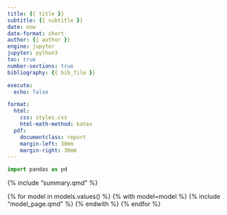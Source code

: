 ```yaml
---
title: {{ title }}
subtitle: {{ subtitle }}
date: now
date-format: short
author: {{ author }}
engine: jupyter
jupyter: python3
toc: true
number-sections: true
bibliography: {{ bib_file }}  

execute:
  echo: false

format:
  html:
    css: styles.css
    html-math-method: katex
  pdf:
    documentclass: report
    margin-left: 30mm
    margin-right: 30mm
---
```


```python
import pandas as pd
```

{% include "summary.qmd" %}

{% for model in models.values() %}
{% with model=model %}
{% include "model_page.qmd" %}
{% endwith %}
{% endfor %}